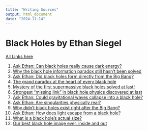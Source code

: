 ```yaml
---
title: "Writing Sources"
output: html_document
date: "2024-11-14"
---
```


# Black Holes by Ethan Siegel

[All Links here](https://bigthink.com/?s=Ethan+black+hole)

1. [Ask Ethan: Can black holes really cause dark energy?](https://bigthink.com/starts-with-a-bang/black-holes-dark-energy/)
2. [Why the black hole information paradox still hasn't been solved](https://bigthink.com/starts-with-a-bang/black-hole-information-paradox-solved/)
3. [Ask Ethan: Did black holes form directly from the Big Bang?](https://bigthink.com/starts-with-a-bang/black-holes-direct-big-bang/)
4. [The grand paradox at the heart of every black hole](https://bigthink.com/starts-with-a-bang/black-hole-paradox/)
5. [Mystery of the first supermassive black holes solved at last!](https://bigthink.com/starts-with-a-bang/first-supermassive-black-holes/)
6. [Strongest "missing link" in black hole physics discovered at last](https://bigthink.com/starts-with-a-bang/missing-link-black-hole-physics/)
7. [Ask Ethan: Could gravitational waves collapse into a black hole?](https://bigthink.com/starts-with-a-bang/gravitational-waves-black-hole/)
8. [Ask Ethan: Are singularities physically real?](https://bigthink.com/starts-with-a-bang/black-hole-singularities/)
9. [Why didn't black holes exist right after the Big Bang?](https://bigthink.com/starts-with-a-bang/black-holes-after-big-bang/)
10. [Ask Ethan: How does light escape from a black hole?](https://bigthink.com/starts-with-a-bang/light-escape-black-hole/)
11. [What is a black hole's actual size?](https://bigthink.com/starts-with-a-bang/black-hole-size/)
12. [Our best black hole image ever, inside and out](https://bigthink.com/starts-with-a-bang/best-black-hole-image/)
